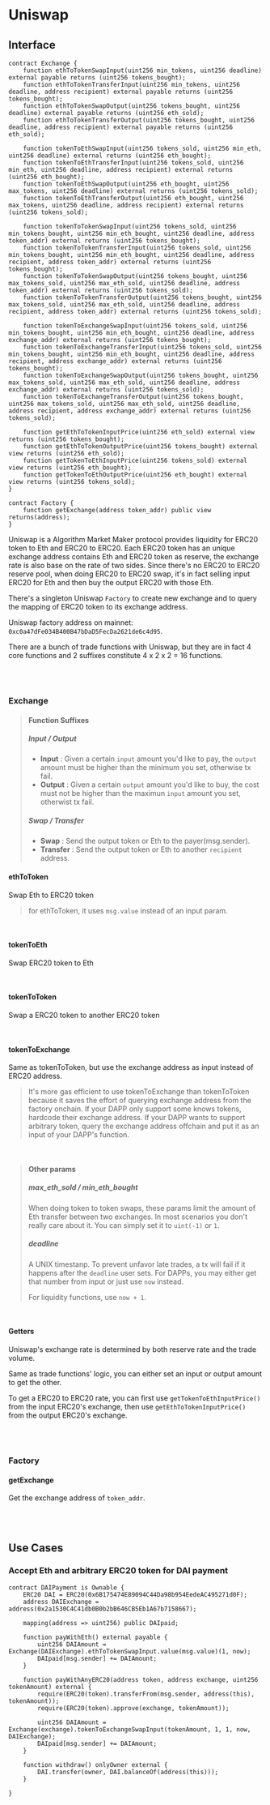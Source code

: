 
# Uniswap

## Interface

```solidity
contract Exchange {
    function ethToTokenSwapInput(uint256 min_tokens, uint256 deadline) external payable returns (uint256 tokens_bought);
    function ethToTokenTransferInput(uint256 min_tokens, uint256 deadline, address recipient) external payable returns (uint256 tokens_bought);
    function ethToTokenSwapOutput(uint256 tokens_bought, uint256 deadline) external payable returns (uint256 eth_sold);
    function ethToTokenTransferOutput(uint256 tokens_bought, uint256 deadline, address recipient) external payable returns (uint256 eth_sold);

    function tokenToEthSwapInput(uint256 tokens_sold, uint256 min_eth, uint256 deadline) external returns (uint256 eth_bought);
    function tokenToEthTransferInput(uint256 tokens_sold, uint256 min_eth, uint256 deadline, address recipient) external returns (uint256 eth_bought);
    function tokenToEthSwapOutput(uint256 eth_bought, uint256 max_tokens, uint256 deadline) external returns (uint256 tokens_sold);
    function tokenToEthTransferOutput(uint256 eth_bought, uint256 max_tokens, uint256 deadline, address recipient) external returns (uint256 tokens_sold);

    function tokenToTokenSwapInput(uint256 tokens_sold, uint256 min_tokens_bought, uint256 min_eth_bought, uint256 deadline, address token_addr) external returns (uint256 tokens_bought);
    function tokenToTokenTransferInput(uint256 tokens_sold, uint256 min_tokens_bought, uint256 min_eth_bought, uint256 deadline, address recipient, address token_addr) external returns (uint256 tokens_bought);
    function tokenToTokenSwapOutput(uint256 tokens_bought, uint256 max_tokens_sold, uint256 max_eth_sold, uint256 deadline, address token_addr) external returns (uint256 tokens_sold);
    function tokenToTokenTransferOutput(uint256 tokens_bought, uint256 max_tokens_sold, uint256 max_eth_sold, uint256 deadline, address recipient, address token_addr) external returns (uint256 tokens_sold);

    function tokenToExchangeSwapInput(uint256 tokens_sold, uint256 min_tokens_bought, uint256 min_eth_bought, uint256 deadline, address exchange_addr) external returns (uint256 tokens_bought);
    function tokenToExchangeTransferInput(uint256 tokens_sold, uint256 min_tokens_bought, uint256 min_eth_bought, uint256 deadline, address recipient, address exchange_addr) external returns (uint256 tokens_bought);
    function tokenToExchangeSwapOutput(uint256 tokens_bought, uint256 max_tokens_sold, uint256 max_eth_sold, uint256 deadline, address exchange_addr) external returns (uint256 tokens_sold);
    function tokenToExchangeTransferOutput(uint256 tokens_bought, uint256 max_tokens_sold, uint256 max_eth_sold, uint256 deadline, address recipient, address exchange_addr) external returns (uint256 tokens_sold);

    function getEthToTokenInputPrice(uint256 eth_sold) external view returns (uint256 tokens_bought);
    function getEthToTokenOutputPrice(uint256 tokens_bought) external view returns (uint256 eth_sold);
    function getTokenToEthInputPrice(uint256 tokens_sold) external view returns (uint256 eth_bought);
    function getTokenToEthOutputPrice(uint256 eth_bought) external view returns (uint256 tokens_sold);
}
```

```solidity
contract Factory {
    function getExchange(address token_addr) public view returns(address);
}
```

Uniswap is a Algorithm Market Maker protocol provides liquidity for ERC20
token to Eth and ERC20 to ERC20. Each ERC20 token has an unique exchange
address contains Eth and ERC20 token as reserve, the exchange rate is also
base on the rate of two sides. Since there's no ERC20 to ERC20 reserve pool,
when doing ERC20 to ERC20 swap, it's in fact selling input ERC20 for Eth and
then buy the output ERC20 with those Eth.

There's a singleton Uniswap `Factory` to create new exchange and to query the
mapping of ERC20 token to its exchange address.

Uniswap factory address on mainnet:
`0xc0a47dFe034B400B47bDaD5FecDa2621de6c4d95`.

There are a bunch of trade functions with Uniswap, but they are in fact 4 core
functions and 2 suffixes constitute 4 x 2 x 2 = 16 functions.

<br />
<br />

### Exchange

> #### Function Suffixes
>
> ##### _Input / Output_
>
> - **Input** : Given a certain `input` amount you'd like to pay, the `output` amount must be higher than the minimum you set, otherwise tx fail.
> - **Output** : Given a certain `output` amount you'd like to buy, the cost must not be higher than the maximun `input` amount you set, otherwist tx fail.
>
> ##### _Swap / Transfer_
>
> - **Swap** : Send the output token or Eth to the payer(msg.sender).
> - **Transfer** : Send the output token or Eth to another `recipient` address.

#### ethToToken

Swap Eth to ERC20 token

> for ethToToken, it uses `msg.value` instead of an input param.

<br />

#### tokenToEth

Swap ERC20 token to Eth

<br />

#### tokenToToken

Swap a ERC20 token to another ERC20 token

<br />

#### tokenToExchange

Same as tokenToToken, but use the exchange address as input instead of ERC20
address.

> It's more gas efficient to use tokenToExchange than tokenToToken because it saves the effort of querying exchange address from the factory onchain. If your DAPP only support some knows tokens, hardcode their exchange address. If your DAPP wants to support arbitrary token, query the exchange address offchain and put it as an input of your DAPP's function.

<Box mx={5} my={2}>
  <TokenToExchange />
</Box>
<br />

> #### Other params
>
> ##### _max_eth_sold / min_eth_bought_
>
> When doing token to token swaps, these params limit the amount of Eth transfer between two exchanges. In most scenarios you don't really care about it. You can simply set it to `uint(-1)` or `1`.
>
> ##### _deadline_
>
> A UNIX timestanp. To prevent unfavor late trades, a tx will fail if it happens after the `deadline` user sets. For DAPPs, you may either get that number from input or just use `now` instead.
>
> For liquidity functions, use `now + 1`.

<br />

#### Getters

Uniswap's exchange rate is determined by both reserve rate and the trade volume.

Same as trade functions' logic, you can either set an input or output amount to get the other.

To get a ERC20 to ERC20 rate, you can first use `getTokenToEthInputPrice()` from the input ERC20's exchange, then use `getEthToTokenInputPrice()` from the output ERC20's exchange.

<br />
<br />

### Factory

#### getExchange

Get the exchange address of `token_addr`.

<br />
<br />

## Use Cases

### Accept Eth and arbitrary ERC20 token for DAI payment

```solidity
contract DAIPayment is Ownable {
    ERC20 DAI = ERC20(0x6B175474E89094C44Da98b954EedeAC495271d0F);
    address DAIExchange = address(0x2a1530C4C41db0B0b2bB646CB5Eb1A67b7158667);

    mapping(address => uint256) public DAIpaid;

    function payWithEth() external payable {
        uint256 DAIAmount = Exchange(DAIExchange).ethToTokenSwapInput.value(msg.value)(1, now);
        DAIpaid[msg.sender] += DAIAmount;
    }

    function payWithAnyERC20(address token, address exchange, uint256 tokenAmount) external {
        require(ERC20(token).transferFrom(msg.sender, address(this), tokenAmount));
        require(ERC20(token).approve(exchange, tokenAmount));

        uint256 DAIAmount = Exchange(exchange).tokenToExchangeSwapInput(tokenAmount, 1, 1, now, DAIExchange);
        DAIpaid[msg.sender] += DAIAmount;
    }

    function withdraw() onlyOwner external {
        DAI.transfer(owner, DAI.balanceOf(address(this)));
    }

}
```
